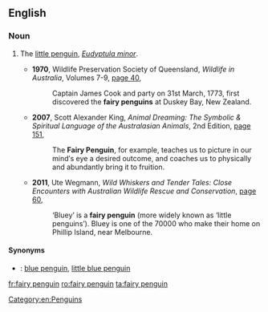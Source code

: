 ==English==

===Noun===
{{en-noun|head=[[fairy]] [[penguin]]}}

# {{context|Australia|lang=en}} The [[little penguin]], ''[[Eudyptula minor]]''.
#* '''1970''', Wildlife Preservation Society of Queensland, ''Wildlife in Australia'', Volumes 7-9, [http://books.google.com.au/books?id=KgBVAAAAMAAJ&q=%22fairy+penguin%22|%22fairy+penguins%22+-intitle:%22%22+-inauthor:%22%22&dq=%22fairy+penguin%22|%22fairy+penguins%22+-intitle:%22%22+-inauthor:%22%22&hl=en&sa=X&ei=w2ZNT9rPKO6ZiQffwrRt&redir_esc=y page 40],
#*: Captain James Cook and party on 31st March, 1773, first discovered the '''fairy penguins''' at Duskey Bay, New Zealand.
#* '''2007''', Scott Alexander King, ''Animal Dreaming: The Symbolic & Spiritual Language of the Australasian Animals'', 2nd Edition, [http://books.google.com.au/books?id=4JBjb0I7QLcC&pg=PA151&dq=%22fairy+penguin%22|%22fairy+penguins%22+-intitle:%22%22+-inauthor:%22%22&hl=en&sa=X&ei=fGRNT6muFsShiAeHsOFq&redir_esc=y#v=onepage&q=%22fairy%20penguin%22|%22fairy%20penguins%22%20-intitle%3A%22%22%20-inauthor%3A%22%22&f=false page 151],
#*: The '''Fairy Penguin''', for example, teaches us to picture in our mind′s eye a desired outcome, and coaches us to physically and abundantly bring it to fruition.
#* '''2011''', Ute Wegmann, ''Wild Whiskers and Tender Tales: Close Encounters with Australian Wildlife Rescue and Conservation'', [http://books.google.com.au/books?id=NOOgtxbBXtsC&pg=PA60&dq=%22fairy+penguin%22|%22fairy+penguins%22+-intitle:%22%22+-inauthor:%22%22&hl=en&sa=X&ei=oGJNT7m9MofBiQfu6clW&redir_esc=y#v=onepage&q=%22fairy%20penguin%22|%22fairy%20penguins%22%20-intitle%3A%22%22%20-inauthor%3A%22%22&f=false page 60],
#*: ‘Bluey’ is a '''fairy penguin''' (more widely known as ‘little penguins’). Bluey is one of the 70000 who make their home on Phillip Island, near Melbourne.

====Synonyms====
* {{qualifier|New Zealand}}: [[blue penguin]], [[little blue penguin]]

[[Category:en:Penguins]]

[[fr:fairy penguin]]
[[ro:fairy penguin]]
[[ta:fairy penguin]]